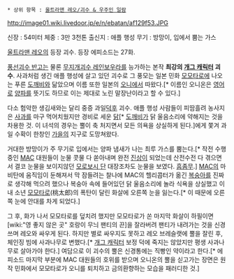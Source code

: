  * 상위 항목 : [[울트라맨 레오/괴수 & 우주인 일람]]

http://image01.wiki.livedoor.jp/e/n/ebatan/af129f53.JPG

신장 : 54미터
체중 : 3만 3천톤
출신지 : 애플 행성
무기 : 방망이, 입에서 뿜는 가스
 
[[울트라맨 레오]]의 등장 괴수. 등장 에피소드는 27화.

[[풍선괴수 반고]]는 물론 [[무지개괴수 레인보우라]]를 능가하는 본작 '''최강의 [[개그 캐릭터]] 괴수'''. 사과처럼 생긴 애플 행성에 살고 있던 괴수로 그 풍모는 일본 민화 [[모모타로]]에 나오는 푸른 [[도깨비]]와 닮았으며 이름 또한 일본의 [[오니]]에서 따왔다.[* 이름인 오니온은 [[영어]]로 [[양파]]를 뜻기도 하므로 이는 제대로 노린 말장난이라고 할 수 있다.] 

다소 험악한 생김새와는 달리 중증 과일[[덕후]] 괴수. 애플 행성 사람들이 피땀흘려 농사지은 [[사과]]를 마구 먹어치웠지만 경비로 세운 [[닭]][* [[도깨비]]가 닭 울음소리에 약해지는 것을 차용한 것. 이 녀석의 경우는 뿔이 축 처지면서 모든 의욕을 상실하게 된다.]에게 쫓겨 과일 수확이 한창인 [[가을]]의 지구로 도망쳐왔다.

거대한 방망이가 주 무기로 입에서는 양파 냄새가 나는 최루 가스를 뿜는다.[* 작전 수행 중인 [[MAC]] 대원들이 눈물 콧물 다 쏟아내며 완전 [[진상]]이 되었는데 산전수전 다 겪으면서 결코 눈물을 보이지않던 [[모로보시 단]] 대장조차도 눈물을 보였다. [[흠좀무]].] [[MAC]]의 마비탄에 움직임이 둔해져서 막 잠들려는 찰나에 MAC의 헬리콥터가 옮긴 [[복숭아]]를 진짜로 생각해 먹으려 했으나 복숭아 속에 들어있던 닭 울음소리에 놀라 식욕을 상실했고 이내 소년 [[모모타로]](桃太郎)의 폭탄이 달린 화살에 오른쪽 눈을 잃는다.[* 이 때문에 오른쪽 눈에 안대를 차게 되었다.] 

그 후, 화가 나서 모모타로를 덮치려 했지만 모모타로가 쏜 마지막 화살이 하필이면 [wiki:"영 좋지 않은 곳" 호랑이 무늬 팬티의 끈]을 잘라버려 팬티가 내려가는 것을 신경쓰며 레오와 싸우게 된다. 하지만 별로 싸우지도 못하고 레오 브레슬랫에 뿔을 잘린 후, 체인징 빔에 사과나무로 변했다.[* [[개그 캐릭터]] 보정 덕에 죽지는 않았지만 평생 사과나무로 살아가야 한다.] 여담으로 이 괴수의 뿔은 신경통에는 직빵인 약이라고 한다.[* 에피소드 마지막 부분에 MAC 대원들의 호위를 받으며 오니온의 뿔을 싣고가는 장면은 원작 민화에서 모모타로가 오니를 퇴치하고 금의환향하는 모습을 패러디한 것.]
